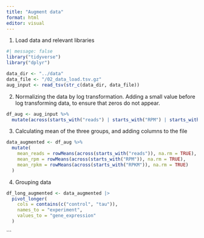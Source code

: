 ```yaml
---
title: "Augment data"
format: html
editor: visual
---
```


1. Load data and relevant libraries

```r
#| message: false
library("tidyverse")
library("dplyr")

```

```r
data_dir <- "../data"
data_file <- "/02_data_load.tsv.gz" 
aug_input <- read_tsv(str_c(data_dir, data_file))

```

2. Normalizing the data by log transformation. 
Adding a small value before log transforming data, to ensure that zeros do not appear. 


```r
df_aug <- aug_input %>%
  mutate(across(starts_with("reads") | starts_with("RPM") | starts_with("RPKM"),~ log(.+0.0001)))
```


3. Calculating mean of the three groups, and adding columns to the file

```r
data_augmented <- df_aug %>%
  mutate(
    mean_reads = rowMeans(across(starts_with("reads")), na.rm = TRUE),  
    mean_rpm = rowMeans(across(starts_with("RPM")), na.rm = TRUE),     
    mean_rpkm = rowMeans(across(starts_with("RPKM")), na.rm = TRUE)    
  )
```


4. Grouping data 
```r
df_long_augmented <- data_augmented |> 
  pivot_longer(
    cols = contains(c("control", "tau")), 
    names_to = "experiment", 
    values_to = "gene_expression"
  )
```
```

